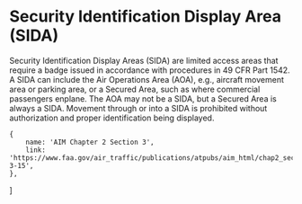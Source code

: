 

# Security Identification Display Area (SIDA)

Security Identification Display Areas (SIDA) are limited access areas that
require a badge issued in accordance with procedures in 49 CFR Part 1542. A SIDA
can include the Air Operations Area (AOA), e.g., aircraft movement area or
parking area, or a Secured Area, such as where commercial passengers enplane.
The AOA may not be a SIDA, but a Secured Area is always a SIDA. Movement through
or into a SIDA is prohibited without authorization and proper identification
being displayed.

    {
        name: 'AIM Chapter 2 Section 3',
        link: 'https://www.faa.gov/air_traffic/publications/atpubs/aim_html/chap2_section_3.html#$paragraph2-3-15',
    },
]
